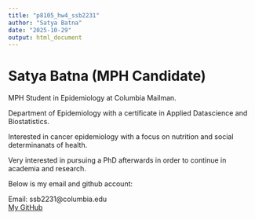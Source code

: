 ```yaml
---
title: "p8105_hw4_ssb2231"
author: "Satya Batna"
date: "2025-10-29"
output: html_document
---
```


# Satya Batna (MPH Candidate)

MPH Student in Epidemiology at Columbia Mailman. 

Department of Epidemiology with a certificate in Applied Datascience and Biostatistics. 

Interested in cancer epidemiology with a focus on nutrition and social determinanats of health. 

Very interested in pursuing a PhD afterwards in order to continue in academia and research. 

Below is my email and github account:

Email: ssb2231@columbia.edu  
[My GitHub](https://github.com/<Satya-Batna>)


